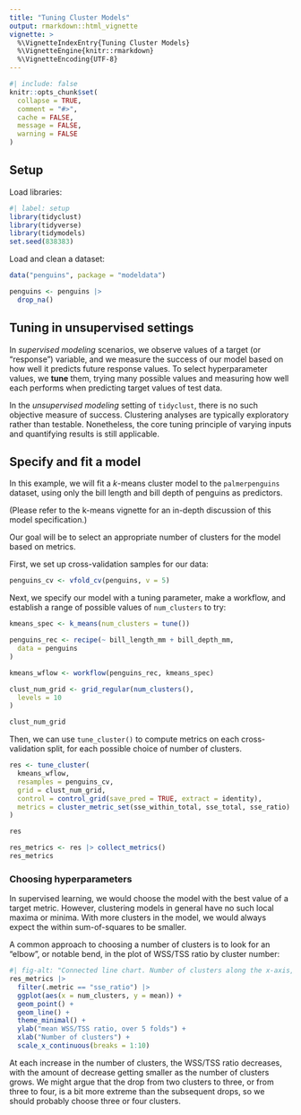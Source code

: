 ```yaml
---
title: "Tuning Cluster Models"
output: rmarkdown::html_vignette
vignette: >
  %\VignetteIndexEntry{Tuning Cluster Models}
  %\VignetteEngine{knitr::rmarkdown}
  %\VignetteEncoding{UTF-8}
---
```


```r
#| include: false
knitr::opts_chunk$set(
  collapse = TRUE,
  comment = "#>",
  cache = FALSE,
  message = FALSE,
  warning = FALSE
)
```

## Setup

Load libraries:

```r
#| label: setup
library(tidyclust)
library(tidyverse)
library(tidymodels)
set.seed(838383)
```

Load and clean a dataset:

```r
data("penguins", package = "modeldata")

penguins <- penguins |>
  drop_na()
```

## Tuning in unsupervised settings

In *supervised modeling* scenarios, we observe values of a target (or "response")
variable, and we measure the success of our model based on how well it predicts
future response values.  To select hyperparameter values, we **tune** them, trying
many possible values and measuring how well each performs when predicting
target values of test data.

In the *unsupervised modeling* setting of `tidyclust`, there is no such objective
measure of success.  Clustering analyses are typically exploratory rather than
testable.  Nonetheless, the core tuning principle of varying inputs and quantifying
results is still applicable.


## Specify and fit a model

In this example, we will fit a $k$-means cluster model to the `palmerpenguins`
dataset, using only the bill length and bill depth of penguins as predictors.

(Please refer to the k-means vignette for an in-depth discussion of this model
specification.)

Our goal will be to select an appropriate number of clusters for the model 
based on metrics.

First, we set up cross-validation samples for our data:

```r
penguins_cv <- vfold_cv(penguins, v = 5)
```

Next, we specify our model with a tuning parameter, make a workflow,
and establish a range of possible values of `num_clusters` to try:

```r
kmeans_spec <- k_means(num_clusters = tune())

penguins_rec <- recipe(~ bill_length_mm + bill_depth_mm,
  data = penguins
)

kmeans_wflow <- workflow(penguins_rec, kmeans_spec)

clust_num_grid <- grid_regular(num_clusters(),
  levels = 10
)

clust_num_grid
```

Then, we can use `tune_cluster()` to compute metrics on each cross-validation
split, for each possible choice of number of clusters.

```r
res <- tune_cluster(
  kmeans_wflow,
  resamples = penguins_cv,
  grid = clust_num_grid,
  control = control_grid(save_pred = TRUE, extract = identity),
  metrics = cluster_metric_set(sse_within_total, sse_total, sse_ratio)
)

res
```

```r
res_metrics <- res |> collect_metrics()
res_metrics
```

### Choosing hyperparameters

In supervised learning, we would choose the model with the best value of a
target metric.  However, clustering models in general have no such local maxima 
or minima.  With more clusters in the model, we would always expect the within
sum-of-squares to be smaller.

A common approach to choosing a number of clusters is to look for an "elbow",
or notable bend, in the plot of WSS/TSS ratio by cluster number:

```r
#| fig-alt: "Connected line chart. Number of clusters along the x-axis, mean WSS/TSS ratio, over 5 folds along the y-axis. X-axis ranges from 1 to 10, with 1 having an value of 1, 2 having a value of 0.35, and the rest haver an ever decreasing value."
res_metrics |>
  filter(.metric == "sse_ratio") |>
  ggplot(aes(x = num_clusters, y = mean)) +
  geom_point() +
  geom_line() +
  theme_minimal() +
  ylab("mean WSS/TSS ratio, over 5 folds") +
  xlab("Number of clusters") +
  scale_x_continuous(breaks = 1:10)
```

At each increase in the number of clusters, the WSS/TSS ratio decreases, with the
amount of decrease getting smaller as the number of clusters grows.  We might
argue that the drop from two clusters to three, or from three to four, is a bit
more extreme than the subsequent drops, so we should probably choose three or
four clusters.



<!-- ## Comparison to auxilary variables -->

<!-- It is sometimes of interest to compare to external variables -->

<!-- ```{r, eval=FALSE} -->
<!-- kmeans_fit |> -->
<!--   augment(penguins) |> -->
<!--   enrichment(.pred_cluster, species) -->
<!-- ``` -->

